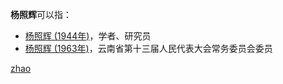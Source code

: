 '''杨照辉'''可以指：
* [[杨照辉_(1944年)|杨照辉 (1944年)]]，学者、研究员
* [[杨照辉_(1963年)|杨照辉 (1963年)]]，云南省第十三届人民代表大会常务委员会委员

{{disambig}}

[[Category:三字杨姓人名消歧义|zhao]]